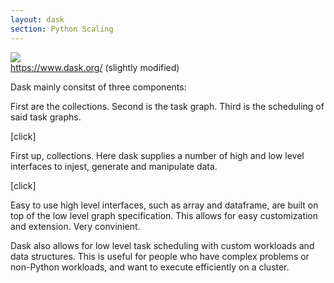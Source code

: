 ```yaml
---
layout: dask
section: Python Scaling
---
```


<div style={{display:"flex", justifyContent:"center", height:"100%"}}>
    <img src="./dask/dask-overview.svg"/>
</div>

<Source>
    <a href="https://www.dask.org/" target="_blank">https://www.dask.org/</a> (slightly modified)
</Source>


<Note>

Dask mainly consitst of three components:

First are the collections.
Second is the task graph.
Third is the scheduling of said task graphs.


[click]

First up, collections. Here dask supplies a number of high and low level 
interfaces to injest, generate and manipulate data.


[click]


Easy to use high level interfaces, such as array and dataframe, are built on top of the low level graph specification. This allows for easy customization and extension. Very convinient.

Dask also allows for low level task scheduling with custom workloads and data structures. This is useful for people who have complex problems or non-Python workloads, and want to execute efficiently on a cluster.

</Note>

<Navbar sections={false} />

